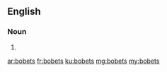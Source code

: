==English==

===Noun===
{{head|en}}

# {{plural of|bobet}}

[[ar:bobets]]
[[fr:bobets]]
[[ku:bobets]]
[[mg:bobets]]
[[my:bobets]]
